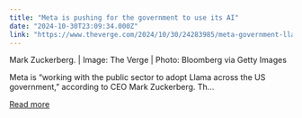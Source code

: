 ```yaml
---
title: "Meta is pushing for the government to use its AI"
date: "2024-10-30T23:09:34.000Z"
link: "https://www.theverge.com/2024/10/30/24283985/meta-government-llama-ai-q3-earnings"
---
```


Mark Zuckerberg. | Image: The Verge | Photo: Bloomberg via Getty Images
    

  
Meta is “working with the public sector to adopt Llama across the US government,” according to CEO Mark Zuckerberg. 
Th...

[Read more](https://www.theverge.com/2024/10/30/24283985/meta-government-llama-ai-q3-earnings)
